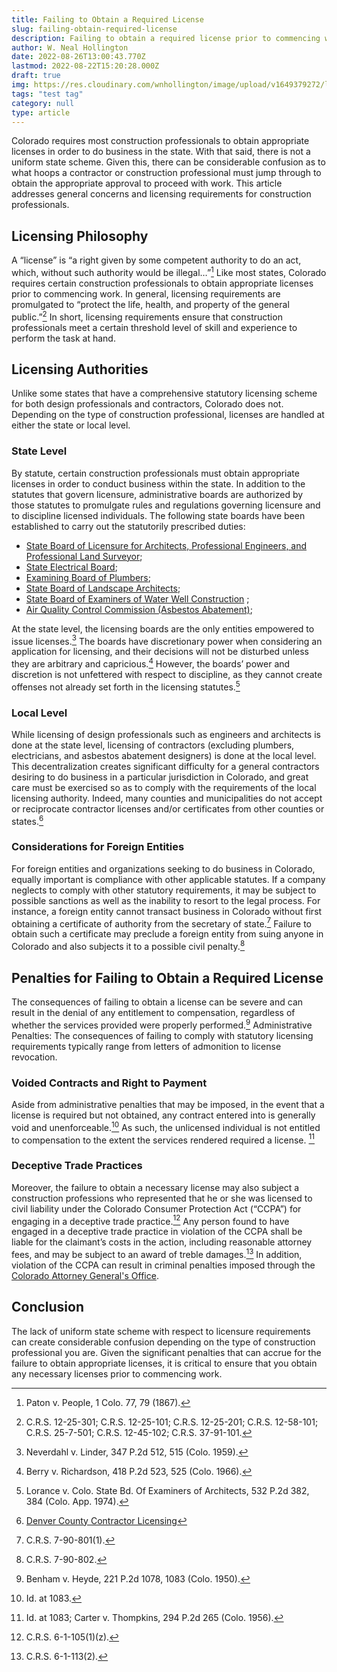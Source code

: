 ```yaml
---
title: Failing to Obtain a Required License
slug: failing-obtain-required-license
description: Failing to obtain a required license prior to commencing work can lead to significant penalties.
author: W. Neal Hollington
date: 2022-08-26T13:00:43.770Z
lastmod: 2022-08-22T15:20:28.000Z
draft: true
img: https://res.cloudinary.com/wnhollington/image/upload/v1649379272/license_plates_g82c8c542d_1920_08a1fcfdfd.jpg
tags: "test tag"
category: null
type: article
---
```


Colorado requires most construction professionals to obtain appropriate licenses in order to do business in the state. With that said, there is not a uniform state scheme. Given this, there can be considerable confusion as to what hoops a contractor or construction professional must jump through to obtain the appropriate approval to proceed with work. This article addresses general concerns and licensing requirements for construction professionals.

## Licensing Philosophy

A “license” is “a right given by some competent authority to do an act, which, without such authority would be illegal…”[^1] Like most states, Colorado requires certain construction professionals to obtain appropriate licenses prior to commencing work. In general, licensing requirements are promulgated to “protect the life, health, and property of the general public.”[^2] In short, licensing requirements ensure that construction professionals meet a certain threshold level of skill and experience to perform the task at hand.

## Licensing Authorities

Unlike some states that have a comprehensive statutory licensing scheme for both design professionals and contractors, Colorado does not. Depending on the type of construction professional, licenses are handled at either the state or local level.

### State Level

By statute, certain construction professionals must obtain appropriate licenses in order to conduct business within the state. In addition to the statutes that govern licensure, administrative boards are authorized by those statutes to promulgate rules and regulations governing licensure and to discipline licensed individuals. The following state boards have been established to carry out the statutorily prescribed duties:

- [State Board of Licensure for Architects, Professional Engineers, and Professional Land Surveyor](https://dpo.colorado.gov/AES);
- [State Electrical Board](https://dpo.colorado.gov/Electrical);
- [Examining Board of Plumbers](https://dpo.colorado.gov/Plumbing);
- [State Board of Landscape Architects](https://dpo.colorado.gov/LandscapeArchitects);
- [State Board of Examiners of Water Well Construction](https://dwr.colorado.gov/public-information/boards-and-commissions) ;
- [Air Quality Control Commission (Asbestos Abatement)](https://cdphe.colorado.gov/indoor-air-quality/asbestos);

At the state level, the licensing boards are the only entities empowered to issue licenses.[^3] The boards have discretionary power when considering an application for licensing, and their decisions will not be disturbed unless they are arbitrary and capricious.[^4] However, the boards’ power and discretion is not unfettered with respect to discipline, as they cannot create offenses not already set forth in the licensing statutes.[^5]

### Local Level

While licensing of design professionals such as engineers and architects is done at the state level, licensing of contractors (excluding plumbers, electricians, and asbestos abatement designers) is done at the local level. This decentralization creates significant difficulty for a general contractors desiring to do business in a particular jurisdiction in Colorado, and great care must be exercised so as to comply with the requirements of the local licensing authority. Indeed, many counties and municipalities do not accept or reciprocate contractor licenses and/or certificates from other counties or states.[^6]

### Considerations for Foreign Entities

For foreign entities and organizations seeking to do business in Colorado, equally important is compliance with other applicable statutes. If a company neglects to comply with other statutory requirements, it may be subject to possible sanctions as well as the inability to resort to the legal process. For instance, a foreign entity cannot transact business in Colorado without first obtaining a certificate of authority from the secretary of state.[^7] Failure to obtain such a certificate may preclude a foreign entity from suing anyone in Colorado and also subjects it to a possible civil penalty.[^8]

## Penalties for Failing to Obtain a Required License

The consequences of failing to obtain a license can be severe and can result in the denial of any entitlement to compensation, regardless of whether the services provided were properly performed.[^9]
Administrative Penalties: The consequences of failing to comply with statutory licensing requirements typically range from letters of admonition to license revocation.

### Voided Contracts and Right to Payment

Aside from administrative penalties that may be imposed, in the event that a license is required but not obtained, any contract entered into is generally void and unenforceable.[^10] As such, the unlicensed individual is not entitled to compensation to the extent the services rendered required a license. [^11]

### Deceptive Trade Practices

Moreover, the failure to obtain a necessary license may also subject a construction professions who represented that he or she was licensed to civil liability under the Colorado Consumer Protection Act (“CCPA”) for engaging in a deceptive trade practice.[^12] Any person found to have engaged in a deceptive trade practice in violation of the CCPA shall be liable for the claimant’s costs in the action, including reasonable attorney fees, and may be subject to an award of treble damages.[^13] In addition, violation of the CCPA can result in criminal penalties imposed through the [Colorado Attorney General's Office](https://coag.gov/office-sections/consumer-protection).

## Conclusion

The lack of uniform state scheme with respect to licensure requirements can create considerable confusion depending on the type of construction professional you are. Given the significant penalties that can accrue for the failure to obtain appropriate licenses, it is critical to ensure that you obtain any necessary licenses prior to commencing work.

[^1]: Paton v. People, 1 Colo. 77, 79 (1867).
[^2]: C.R.S. 12-25-301; C.R.S. 12-25-101; C.R.S. 12-25-201; C.R.S. 12-58-101; C.R.S. 25-7-501; C.R.S. 12-45-102; C.R.S. 37-91-101.
[^3]: Neverdahl v. Linder, 347 P.2d 512, 515 (Colo. 1959).
[^4]: Berry v. Richardson, 418 P.2d 523, 525 (Colo. 1966).
[^5]: Lorance v. Colo. State Bd. Of Examiners of Architects, 532 P.2d 382, 384 (Colo. App. 1974).
[^6]: [Denver County Contractor Licensing](https://www.denvergov.org/Government/Agencies-Departments-Offices/Agencies-Departments-Offices-Directory/Community-Planning-and-Development/Contractor-Licensing)
[^7]: C.R.S. 7-90-801(1).
[^8]: C.R.S. 7-90-802.
[^9]: Benham v. Heyde, 221 P.2d 1078, 1083 (Colo. 1950).
[^10]: Id. at 1083.
[^11]: Id. at 1083; Carter v. Thompkins, 294 P.2d 265 (Colo. 1956).
[^12]: C.R.S. 6-1-105(1)(z).
[^13]: C.R.S. 6-1-113(2).
